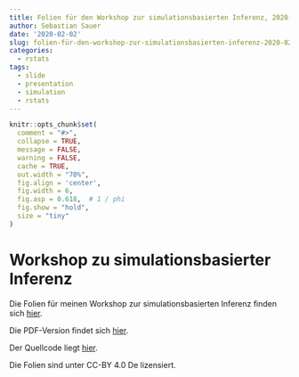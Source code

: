 ```yaml
---
title: Folien für den Workshop zur simulationsbasierten Inferenz, 2020-02-05
author: Sebastian Sauer
date: '2020-02-02'
slug: folien-für-den-workshop-zur-simulationsbasierten-inferenz-2020-02-05
categories:
  - rstats
tags:
  - slide
  - presentation
  - simulation
  - rstats
---
```




```r
knitr::opts_chunk$set(
  comment = "#>",
  collapse = TRUE,
  message = FALSE,
  warning = FALSE,
  cache = TRUE,
  out.width = "70%",
  fig.align = 'center',
  fig.width = 6,
  fig.asp = 0.618,  # 1 / phi
  fig.show = "hold",
  size = "tiny"
)
```



# Workshop zu simulationsbasierter Inferenz

Die Folien für meinen Workshop zur simulationsbasierten Inferenz finden sich [hier](https://data-se.netlify.com/slides/sbi-workshop-2020-02/sbi-workshop-2020-02.html).

Die PDF-Version findet sich [hier](https://data-se.netlify.com/slides/sbi-workshop-2020-02/sbi-workshop-2020-02.pdf).

Der Quellcode liegt [hier](https://data-se.netlify.com/slides/sbi-workshop-2020-02/sbi-workshop-2020-02.Rmd).

Die Folien sind unter CC-BY 4.0 De lizensiert.





